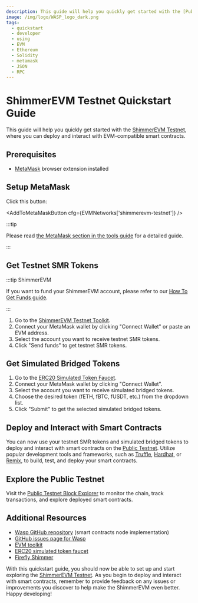 ```yaml
---
description: This guide will help you quickly get started with the [Public Testnet](/build/networks-endpoints/#public-testnet)
image: /img/logo/WASP_logo_dark.png
tags:
  - quickstart
  - developer
  - using
  - EVM
  - Ethereum
  - Solidity
  - metamask
  - JSON
  - RPC
---
```



# ShimmerEVM Testnet Quickstart Guide

This guide will help you quickly get started with the [ShimmerEVM Testnet](/build/networks-endpoints/#shimmerevm-testnet), where you can deploy and interact with EVM-compatible smart contracts.

## Prerequisites

- [MetaMask](https://metamask.io/) browser extension installed

## Setup MetaMask

Click this button:

<AddToMetaMaskButton cfg={EVMNetworks['shimmerevm-testnet']} />

:::tip

Please read [the MetaMask  section in the tools guide](tools.mdx#metamask) for a detailed guide.

:::

## Get Testnet SMR Tokens

:::tip ShimmerEVM

If you want to fund your ShimmerEVM account, please refer to our [How To Get Funds guide](../how-tos/EVM/send-funds-from-L1-to-L2.md).

:::

1. Go to the [ShimmerEVM Testnet Toolkit](https://evm-toolkit.evm.testnet.shimmer.network/).
2. Connect your MetaMask wallet by clicking "Connect Wallet" or paste an EVM address.
3. Select the account you want to receive testnet SMR tokens.
4. Click "Send funds" to get testnet SMR tokens.

## Get Simulated Bridged Tokens

1. Go to the [ERC20 Simulated Token Faucet](https://evm-faucet.testnet.shimmer.network/).
2. Connect your MetaMask wallet by clicking "Connect Wallet".
3. Select the account you want to receive simulated bridged tokens.
4. Choose the desired token (fETH, fBTC, fUSDT, etc.) from the dropdown list.
5. Click "Submit" to get the selected simulated bridged tokens.

## Deploy and Interact with Smart Contracts

You can now use your testnet SMR tokens and simulated bridged tokens to deploy and interact with smart contracts on the [Public Testnet](/build/networks-endpoints/#public-testnet). Utilize popular development tools and frameworks, such as [Truffle](https://www.trufflesuite.com/), [Hardhat](https://hardhat.org/), or [Remix](https://remix.ethereum.org/), to build, test, and deploy your smart contracts.

## Explore the Public Testnet

Visit the [Public Testnet Block Explorer](https://explorer.evm.testnet.shimmer.network/) to monitor the chain, track transactions, and explore deployed smart contracts.

## Additional Resources

- [Wasp GitHub repository](https://github.com/iotaledger/wasp) (smart contracts node implementation)
- [GitHub issues page for Wasp](https://github.com/iotaledger/wasp/issues)
- [EVM toolkit](https://evm-toolkit.evm.testnet.shimmer.network/)
- [ERC20 simulated token faucet](https://evm-faucet.testnet.shimmer.network)
- [Firefly Shimmer](https://firefly.iota.org)

With this quickstart guide, you should now be able to set up and start exploring the [ShimmerEVM Testnet](/build/networks-endpoints/#shimmerevm-testnet). As you begin to deploy and interact with smart contracts, remember to provide feedback on any issues or improvements you discover to help make the ShimmerEVM even better. Happy developing!
